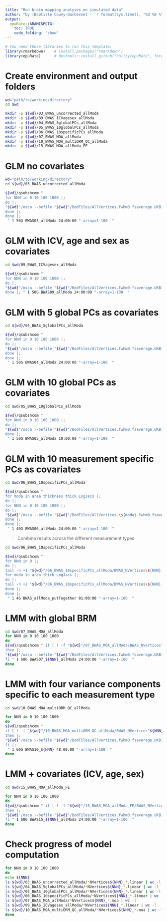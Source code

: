 ```yaml
---
title: "Run brain mapping analyses on simulated data"
author: "by [Baptiste Couvy-Duchesne] - `r format(Sys.time(), '%d %B %Y')`"
output:
  epuRate::ARAMISPCTG:
    toc: TRUE
    code_folding: "show"
---
```


```r

# You need these libraries to run this template:
library(rmarkdown)    # install.packages("rmarkdown") 
library(epuRate)      # devtools::install_github("holtzy/epuRate", force=TRUE)

```

# Create environment and output folders

```bash

wd="path/to/working/directory"
cd $wd

mkdir -p ${wd}/03_BWAS_uncorrected_allModa
mkdir -p ${wd}/09_BWAS_ICVagesex_allModa
mkdir -p ${wd}/04_BWAS_5globalPCs_allModa
mkdir -p ${wd}/05_BWAS_10globalPCs_allModa
mkdir -p ${wd}/06_BWAS_10specificPCs_allModa
mkdir -p ${wd}/07_BWAS_MOA_allModa
mkdir -p ${wd}/10_BWAS_MOA_multiORM_QC_allModa
mkdir -p ${wd}/15_BWAS_MOA_allModa_FE


```


# GLM no covariates

```bash

wd="path/to/working/directory"
cd ${wd}/03_BWAS_uncorrected_allModa

${wd}/qsubshcom " 
for NNN in 0 10 100 1000 |;
do |;
"${wd}"/osca --befile "${wd}"/BodFiles/AllVertices.fwhm0.fsaverage.UKB15K --pheno "${wd}"/02_phenotypesSimul/NVertices\${NNN}_Niter\${TASK_ID}.phen --keep "${wd}"/BodFiles/BRM.fwhm0.fsaverage.QC.orm.id --remove "${wd}"/ID_UKB_replication.txt --linear --out "${wd}"/03_BWAS_uncorrected_allModa/BWAS_NVertices\${NNN}_Niter\${TASK_ID} |;
done |;
done |;
 " 1 50G BWAS03_allModa 24:00:00 "-array=1-100  " 

```

# GLM with ICV, age and sex as covariates 

```bash

cd $wd/09_BWAS_ICVagesex_allModa

${wd}/qsubshcom " 
for NNN in 0 10 100 1000 |;
do |;
"${wd}"/osca --befile "${wd}"/BodFiles/AllVertices.fwhm0.fsaverage.UKB15K --pheno "${wd}"/02_phenotypesSimul/NVertices\${NNN}_Niter\${TASK_ID}.phen --keep "${wd}"/BodFiles/BRM.fwhm0.fsaverage.QC.orm.id --remove "${wd}"/ID_UKB_replication.txt --linear --qcovar "${wd}"/ageSexIcv.txt --out "${wd}"/09_BWAS_ICVagesex_allModa/BWAS_NVertices\${NNN}_Niter\${TASK_ID} |;
done |; " 1 50G BWAS09_allModa 24:00:00 "-array=1-100  " 

```

# GLM with 5 global PCs as covariates

```bash

cd ${wd}/04_BWAS_5globalPCs_allModa

${wd}/qsubshcom " 
for NNN in 0 10 100 1000 |;
do |;
"${wd}"/osca --befile "${wd}"/BodFiles/AllVertices.fwhm0.fsaverage.UKB15K --pheno "${wd}"/02_phenotypesSimul/NVertices\${NNN}_Niter\${TASK_ID}.phen --keep "${wd}"/BodFiles/BRM.fwhm0.fsaverage.QC.orm.id --remove "${wd}"/ID_UKB_replication.txt --linear --qcovar "${wd}"/PC.5global.eigenvec --out "${wd}"/04_BWAS_5globalPCs_allModa/BWAS_NVertices\${NNN}_Niter\${TASK_ID} |;
done |;
done |;
 " 1 50G BWAS04_allModa 24:00:00 "-array=1-100  " 

```

# GLM with 10 global PCs as covariates

```bash

cd $wd/05_BWAS_10globalPCs_allModa

${wd}/qsubshcom " 
for NNN in 0 10 100 1000 |;
do |;
"${wd}"/osca --befile "${wd}"/BodFiles/AllVertices.fwhm0.fsaverage.UKB15K --pheno "${wd}"/02_phenotypesSimul/NVertices\${NNN}_Niter\${TASK_ID}.phen --keep "${wd}"/BodFiles/BRM.fwhm0.fsaverage.QC.orm.id --remove "${wd}"/ID_UKB_replication.txt --linear --qcovar "${wd}"/PC.10global.eigenvec --out "${wd}"/05_BWAS_10globalPCs_allModa/BWAS_NVertices\${NNN}_Niter\${TASK_ID} |;
done |;
 " 1 50G BWAS05_allModa 10:00:00 "-array=1-100  " 


```

# GLM with 10 measurement specific PCs as covariates

```bash

cd $wd/06_BWAS_10specificPCs_allModa

${wd}/qsubshcom " 
for moda in area thickness thick LogJacs |;
do |;
for NNN in 0 10 100 1000 |;
do |;
"${wd}"/osca --befile "${wd}"/BodFiles/AllVertices.\${moda}.fwhm0.fsaverage.UKB15K --pheno "${wd}"/02_phenotypesSimul/NVertices\${NNN}_Niter\${TASK_ID}.phen --keep "${wd}"/BodFiles/BRM.fwhm0.fsaverage.QC.orm.id --remove "${wd}"/ID_UKB_replication.txt --linear --qcovar "${wd}"/PC.10specific.\${moda}.eigenvec --out "${wd}"/06_BWAS_10specificPCs_allModa/BWAS_NVertices\${NNN}_\${moda}_Niter\${TASK_ID} |;
done |;
done |;
 " 1 40G BWAS06_allModa 24:00:00 "-array=1-100  " 

```

> Combine results across the different measurement types

```bash

cd $wd/06_BWAS_10specificPCs_allModa

${wd}/qsubshcom " 
for NNN in 0 |;
do |;
tail -n +1 "${wd}"/06_BWAS_10specificPCs_allModa/BWAS_NVertices\${NNN}_thickness_Niter\${TASK_ID}.linear > "${wd}"/06_BWAS_10specificPCs_allModa/BWAS_NVertices\${NNN}_Niter\${TASK_ID}.linear |;
for moda in area thick LogJacs |;
do |;
tail -n +2 "${wd}"/06_BWAS_10specificPCs_allModa/BWAS_NVertices\${NNN}_\${moda}_Niter\${TASK_ID}.linear >> "${wd}"/06_BWAS_10specificPCs_allModa/BWAS_NVertices\${NNN}_Niter\${TASK_ID}.linear |;
done |;
done |;
 " 1 4G BWAS_allModa_putTogether 01:00:00 "-array=1-100  " 

```

# LMM with global BRM

```bash

cd $wd/07_BWAS_MOA_allModa
for NNN in 0 10 100 1000
do 
${wd}/qsubshcom " if [ ! -f "${wd}"/07_BWAS_MOA_allModa/BWAS_NVertices"${NNN}"_Niter\${TASK_ID}.moa ] |;
then |;
"${wd}"/osca --befile "${wd}"/BodFiles/AllVertices.fwhm0.fsaverage.UKB15K --pheno "${wd}"/02_phenotypesSimul/NVertices"${NNN}"_Niter\${TASK_ID}.phen --orm "${wd}"/BodFiles/BRM.fwhm0.fsaverage.QC --remove "${wd}"/ID_UKB_replication.txt --moa --out "${wd}"/07_BWAS_MOA_allModa/BWAS_NVertices"${NNN}"_Niter\${TASK_ID} |;
fi " 1 60G BWAS07_${NNN}_allModa 24:00:00 "-array=1-100  " 
done 

```

# LMM with four variance components specific to each measurement type

```bash

cd $wd/10_BWAS_MOA_multiORM_QC_allModa

for NNN in 0 10 100 1000
do
${wd}/qsubshcom " 
if [ ! -f "${wd}"/10_BWAS_MOA_multiORM_QC_allModa/BWAS_NVertices"${NNN}"_Niter\${TASK_ID}.moa ] |;
then |;
"${wd}"/osca --befile "${wd}"/BodFiles/AllVertices.fwhm0.fsaverage.UKB15K --pheno "${wd}"/02_phenotypesSimul/NVertices"${NNN}"_Niter\${TASK_ID}.phen --keep "${wd}"/BodFiles/BRM.fwhm0.fsaverage.QC.orm.id --remove "${wd}"/ID_UKB_replication.txt --moa --multi-orm "${wd}"/fwhm0.fsaverage.QC.ormlist --out "${wd}"/10_BWAS_MOA_multiORM_QC_allModa/BWAS_NVertices"${NNN}"_Niter\${TASK_ID} --reml-maxit 1000 |;
fi |; 
 " 1 60G BWAS10_${NNN} 48:00:00 "-array=1-100  " 
done 


```

# LMM + covariates (ICV, age, sex)

```bash

cd $wd/15_BWAS_MOA_allModa_FE

for NNN in 0 10 100 1000
do 
${wd}/qsubshcom " if [ ! -f "${wd}"/15_BWAS_MOA_allModa_FE/BWAS_NVertices"${NNN}"_Niter\${TASK_ID}.moa ] |;
then |;
"${wd}"/osca --befile "${wd}"/BodFiles/AllVertices.fwhm0.fsaverage.UKB15K --pheno "${wd}"/02_phenotypesSimul/NVertices"${NNN}"_Niter\${TASK_ID}.phen --orm "${wd}"/BodFiles/BRM.fwhm0.fsaverage.QC --remove "${wd}"/ID_UKB_replication.txt --qcovar "${wd}"/ageSexIcv.txt --moa --out "${wd}"/15_BWAS_MOA_allModa_FE/BWAS_NVertices"${NNN}"_Niter\${TASK_ID} |;
fi " 1 60G BWAS15_${NNN}_allModa 24:00:00 "-array=1-100  " 
done 

```

# Check progress of model computation

```bash

for NNN in 0 10 100 1000
do 
echo ${NNN}
ls ${wd}/03_BWAS_uncorrected_allModa/*NVertices${NNN}_*.linear | wc -l
ls ${wd}/04_BWAS_5globalPCs_allModa/*NVertices${NNN}_*.linear | wc -l
ls ${wd}/05_BWAS_10globalPCs_allModa/*NVertices${NNN}_*.linear | wc -l
ls ${wd}/06_BWAS_10specificPCs_allModa/*NVertices${NNN}_*.linear | wc -l
ls ${wd}/07_BWAS_MOA_allModa/*NVertices${NNN}_*.moa | wc -l
ls ${wd}/09_BWAS_ICVagesex_allModa/*NVertices${NNN}_*.linear | wc -l
ls ${wd}/10_BWAS_MOA_multiORM_QC_allModa/*NVertices${NNN}_*.moa | wc -l
done

```



<br><br>
